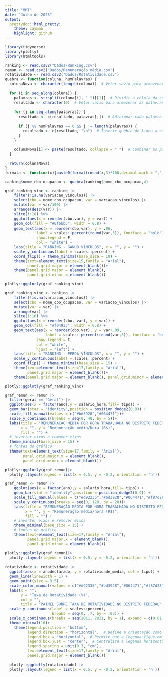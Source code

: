 ```yaml
---
title: "MMT"
date: "Julho de 2023"
output:
  prettydoc::html_pretty:
    theme: cayman
    highlight: github
---
```


```r
library(tidyverse)
library(plotly)
library(htmltools)

ranking <- read.csv2("Dados/Ranking.csv")
remun <- read.csv2("Dados/Remuneração média.csv")
rotatividade <- read.csv2("Dados/Rotatividade.csv")
quebra <- function(coluna, numPalavras) {
  colunaNova <- character(length(coluna))  # Vetor vazio para armazenar os valores da coluna modificada
  
  for (i in seq_along(coluna)) {
    palavras <- strsplit(coluna[i], " ")[[1]]  # Dividir a célula da coluna em palavras
    resultado <- character(0)  # Vetor vazio para armazenar as palavras
    
    for (j in seq_along(palavras)) {
      resultado <- c(resultado, palavras[j])  # Adicionar cada palavra ao vetor resultado
      
      if (j %% numPalavras == 0 && j != length(palavras)) {
        resultado <- c(resultado, "\n")  # Inserir quebra de linha a cada numPalavras palavras
      }
    }
    
    colunaNova[i] <- paste(resultado, collapse = " ")  # Combinar as palavras novamente em uma única string e atribuir à coluna modificada
  }
  
  return(colunaNova)
}
formata <- function(x){paste0(format(round(x,3)*100,decimal.mark = ",",nsmall = 1),"%")}

```


```r


ranking$nome_cbo_ocupacao <- quebra(ranking$nome_cbo_ocupacao,4)

graf_ranking_vinc <- ranking |> 
    filter(!is.na(variacao_vinculos)) |> 
    select(cbo = nome_cbo_ocupacao, var = variacao_vinculos) |>
    mutate(var = var/100) |> 
    arrange(desc(var)) |>
    slice(1:10) %>%
    ggplot(aes(x = reorder(cbo,var), y = var)) +
    geom_col(fill = "#0f6bb5", width = 0.8) +
    geom_text(aes(x = reorder(cbo,var), y = .06, 
              label = scales::percent(round(var,3)), fontface = "bold"), 
              show.legend = F, 
              col = "white") +
    labs(title = "RANKING - GANHO VÍNCULOS", x = "", y = "") +
    scale_y_continuous(label = scales::percent) +
    coord_flip() + theme_minimal(base_size = 10) +
    theme(text=element_text(size=15,family = "Arial"),
          panel.grid.major = element_blank())+ 
    theme(panel.grid.major = element_blank(), 
          panel.grid.minor = element_blank())

plotly::ggplotly(graf_ranking_vinc)

graf_ranking_vinc <- ranking |>
    filter(!is.na(variacao_vinculos)) |> 
    select(cbo = nome_cbo_ocupacao, var = variacao_vinculos) |>
    mutate(var = var) |> 
    arrange(var) |>
    slice(1:10) %>%
    ggplot(aes(x = reorder(cbo,-var), y = var)) +
    geom_col(fill = "#f04933", width = 0.8) +
    geom_text(aes(x = reorder(cbo,var), y = var+.09, 
                  label = scales::percent(round(var,3)), fontface = "bold"), 
              show.legend = F, 
              col = "white",
              hjust = "left") +
    labs(title = "RANKING - PERDA VÍNCULOS", x = "", y = "") +
    scale_y_continuous(label = scales::percent) +
    coord_flip() + theme_minimal(base_size = 15) +
    theme(text=element_text(size=17,family = "Arial"),
          panel.grid.major = element_blank())+ 
    theme(panel.grid.major = element_blank(), panel.grid.minor = element_blank())

plotly::ggplotly(graf_ranking_vinc)

```


```r

graf_remun <- remun |>
  filter(geral == "Geral") |> 
  ggplot(aes(x = factor(ano),y = salario_hora,fill= tipo)) +
  geom_bar(stat = "identity",position = position_dodge2(0.9)) +
  scale_fill_manual(values = c("#bd3928","#064471"))+
  scale_y_continuous(breaks = seq(0, 40, by = 5))+
  labs(title = "REMUNERAÇÃO MÉDIA POR HORA TRABALHADA NO DISTRITO FEDERAL", 
       x = "", y = "Remuneração média/hora (R$)",
       fill = "") +
  # inverter eixos e remover eixos
  theme_minimal(base_size = 15) +
  # fontes do gráfico
  theme(text=element_text(size=17,family = "Arial"),
        panel.grid.major.x = element_blank(),
        panel.grid.minor = element_blank())

plotly::ggplotly(graf_remun)|> 
  plotly::layout(legend = list(x = 0.5, y = -0.2, orientation = 'h'))

graf_remun <- remun |>
    ggplot(aes(x = factor(ano),y = salario_hora,fill= tipo)) +
    geom_bar(stat = "identity",position = position_dodge2(0.9)) +
    scale_fill_manual(values = c("#d92335","#bd3928","#064471","#f87d28","#fb8e80","#0a78c7","#2b597a"))+
    scale_y_continuous(breaks = seq(0, 120, by = 20))+
    labs(title = "REMUNERAÇÃO MÉDIA POR HORA TRABALHADA NO DISTRITO FEDERAL", 
         x = "", y = "Remuneração média/hora (R$)",
         fill = "") +
    # inverter eixos e remover eixos
    theme_minimal(base_size = 15) +
    # fontes do gráfico
    theme(text=element_text(size=17,family = "Arial"),
          panel.grid.major.x = element_blank(),
          panel.grid.minor = element_blank())

plotly::ggplotly(graf_remun)|> 
  plotly::layout(legend = list(x = 0.5, y = -0.2, orientation = 'h'))

```

```r

rotatividade <- rotatividade |>
  ggplot(aes(x = anodeclarado, y = rotatividade_media, col = tipo)) +
  geom_line(linewidth = 1) + 
  geom_point(size = 3.5) + 
  scale_color_manual(values = c("#d92335","#bd3928","#064471","#f87d28","#0a78c7","#fb8e80","#2b597a")) +
  labs(x = "", 
       y = "Taxa de Rotatividade (%)",
       col = "",
       title = "PAINEL SOBRE TAXA DE ROTATIVIDADE NO DISTRITO FEDERAL", ) +
  scale_y_continuous(label = scales::percent,
                     breaks = seq(0, .7, by = .05)) +
  scale_x_continuous(breaks = seq(2011, 2021, by = 1), expand = c(0.01,0.01)) +
  theme_minimal(10)+
    theme(legend.position = 'bottom',
          legend.direction = "horizontal",  # Define a orientação como horizontal
          legend.box = "horizontal",  # Permite que a legenda fique em várias linhas ou colunas
          legend.box.just = "center",  # Centraliza a legenda horizontalmente
          legend.spacing = unit(0.3, "cm"),
          text=element_text(size=17,family = "Arial"),
          panel.grid.major = element_blank())
 
  plotly::ggplotly(rotatividade) |> 
  plotly::layout(legend = list(x = 0.5, y = -0.2, orientation = 'h'))

```